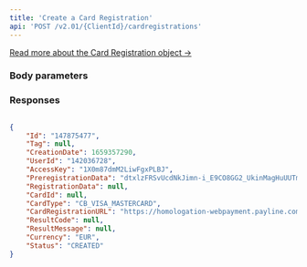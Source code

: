 ```yaml
---
title: 'Create a Card Registration'  
api: 'POST /v2.01/{ClientId}/cardregistrations'
---
```



  
[Read more about the Card Registration object →](/api-reference/card-registrations/card-registration-object)

### Body parameters  

<Tag1 />  

<UserId />  

<CardType />  

<Currency2 />  

### Responses  

<AccordionGroup><Accordion title="200">  

<Id1Response />  

<Tag1Response />  

<CreationDateResponse />  

<AccessKeyResponse />  

<PreregistrationDataResponse />  

<RegistrationDataResponse />  

<CardIdResponse />  

<CardTypeResponse />  

<CardRegistrationURLResponse />  

<ResultCodeResponse />  

<ResultMessageResponse />  

<Currency2Response />  

<Status1Response /></Accordion></AccordionGroup>  

<ResponseExample>  

```json 200  

{
    "Id": "147875477",
    "Tag": null,
    "CreationDate": 1659357290,
    "UserId": "142036728",
    "AccessKey": "1X0m87dmM2LiwFgxPLBJ",
    "PreregistrationData": "dtxlzFRSvUcdNkJimn-i_E9CO8GG2_UkinMagHuUUTmnXzGFUsakUMAhT2m7ywSD2ddFLVXdicolcUIkv_kKEA",
    "RegistrationData": null,
    "CardId": null,
    "CardType": "CB_VISA_MASTERCARD",
    "CardRegistrationURL": "https://homologation-webpayment.payline.com/webpayment/getToken",
    "ResultCode": null,
    "ResultMessage": null,
    "Currency": "EUR",
    "Status": "CREATED"
}  
 ```  

</ResponseExample>  

<RequestExample>  
    <RestCreateCardRegistration />
    <PhpCreateCardRegistration />
    <NodeCreateCardRegistration />
    <RubyCreateCardRegistration />
    <PythonCreateCardRegistration />
</RequestExample>